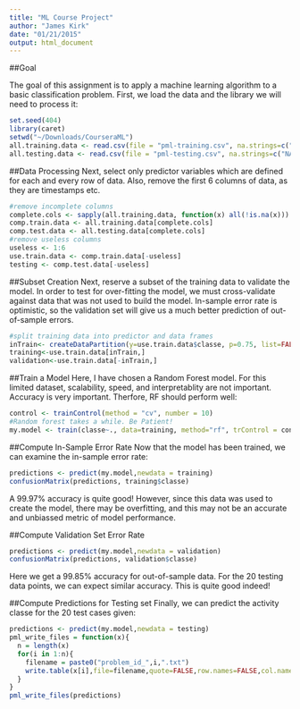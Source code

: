 ```yaml
---
title: "ML Course Project"
author: "James Kirk"
date: "01/21/2015"
output: html_document
---
```


##Goal

The goal of this assignment is to apply a machine learning algorithm to a basic classification problem. First, we load the data and the library we will need to process it:
```r
set.seed(404)
library(caret)
setwd("~/Downloads/CourseraML")
all.training.data <- read.csv(file = "pml-training.csv", na.strings=c("NA",""))
all.testing.data <- read.csv(file = "pml-testing.csv", na.strings=c("NA",""))
```

##Data Processing
Next, select only predictor variables which are defined for each and every row of data. Also, remove the first 6 columns of data, as they are timestamps etc.
```r
#remove incomplete columns
complete.cols <- sapply(all.training.data, function(x) all(!is.na(x)))
comp.train.data <- all.training.data[complete.cols]
comp.test.data <- all.testing.data[complete.cols]
#remove useless columns
useless <- 1:6
use.train.data <- comp.train.data[-useless]
testing <- comp.test.data[-useless]
```

##Subset Creation
Next, reserve a subset of the training data to validate the model. In order to test for over-fitting the model, we must cross-validate against data that was not used to build the model. In-sample error rate is optimistic, so the validation set will give us a much better prediction of out-of-sample errors.
```r
#split training data into predictor and data frames
inTrain<- createDataPartition(y=use.train.data$classe, p=0.75, list=FALSE)
training<-use.train.data[inTrain,]
validation<-use.train.data[-inTrain,]
```

##Train a Model
Here, I have chosen a Random Forest model. For this limited dataset, scalability, speed, and interpretablity are not important. Accuracy is very important. Therfore, RF should perform well:
```r
control <- trainControl(method = "cv", number = 10)
#Random forest takes a while. Be Patient!
my.model <- train(classe~., data=training, method="rf", trControl = control)
```

##Compute In-Sample Error Rate
Now that the model has been trained, we can examine the in-sample error rate:
```r
predictions <- predict(my.model,newdata = training)
confusionMatrix(predictions, training$classe)
```

A 99.97% accuracy is quite good! However, since this data was used to create the model, there may be overfitting, and this may not be an accurate and unbiassed metric of model performance.

##Compute Validation Set Error Rate
```r
predictions <- predict(my.model,newdata = validation)
confusionMatrix(predictions, validation$classe)
```

Here we get a 99.85% accuracy for out-of-sample data. For the 20 testing data points, we can expect similar accuracy. This is quite good indeed!

##Compute Predictions for Testing set
  Finally, we can predict the activity classe for the 20 test cases given:
```r
predictions <- predict(my.model,newdata = testing)
pml_write_files = function(x){
  n = length(x)
  for(i in 1:n){
    filename = paste0("problem_id_",i,".txt")
    write.table(x[i],file=filename,quote=FALSE,row.names=FALSE,col.names=FALSE)
  }
}
pml_write_files(predictions)
```